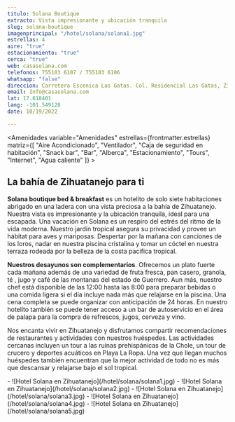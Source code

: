 ```yaml
---
titulo: Solana Boutique
extracto: Vista impresionante y ubicación tranquila
slug: solana-boutique
imagenprincipal: "/hotel/solana/solana1.jpg"
estrellas: 4
aire: "true"
estacionamiento: "true"
cerca: "true"
web: casasolana.com
telefonos: 755103 6107 / 755103 6106
whatsapp: "false"
direccion: Carretera Escenica Las Gatas. Col. Residencial Las Gatas, Zihuatanejo, C.P.40895
email: Info@casasolana.com
lat: 17.618401
lang: -101.549128
date: 10/19/2022

---
```



<Amenidades variable="Amenidades" estrellas={frontmatter.estrellas} matriz={[ "Aire Acondicionado", "Ventilador", "Caja de seguridad en habitación", "Snack bar", "Bar", "Alberca", "Estacionamiento", "Tours", "Internet", "Agua caliente" ]} > 


## La bahía de Zihuatanejo para ti

**Solana boutique bed & breakfast** es un hotelito de solo siete habitaciones abrigado en una ladera con una vista preciosa a la bahía de Zihuatanejo. Nuestra vista es impresionante y la ubicación tranquila, ideal para una escapada. Una vacación en Solana es un respiro del estrés del ritmo de la vida moderna. Nuestro jardín tropical asegura su privacidad y provee un hábitat para aves y mariposas. Despertar por la mañana con canciones de los loros, nadar en nuestra piscina cristalina y tomar un cóctel en nuestra terraza rodeada por la belleza de la costa pacifica tropical.

**Nuestros desayunos son complementarios**. Ofrecemos un plato fuerte cada mañana además de una variedad de fruta fresca, pan casero, granola, té , jugo y café de las montanas del estado de Guerrero. Aun más, nuestro chef está disponible de las 12:00 hasta las 8:00 para preparar bebidas o una comida ligera si el día incluye nada más que relajarse en la piscina. Una cena completa se puede organizar con anticipación de 24 horas. En nuestro hotelito también se puede tener acceso a un bar de autoservicio en el área de palapa para la compra de refrescos, jugos, cerveza y vino.

Nos encanta vivir en Zihuatanejo y disfrutamos compartir recomendaciones de restaurantes y actividades con nuestros huéspedes. Las actividades cercanas incluyen un tour a las ruinas prehispánicas de la Chole, un tour de crucero y deportes acuáticos en Playa La Ropa. Una vez que llegan muchos huéspedes también encuentran que la mejor actividad de todo no es más que descansar y relajarse bajo el sol tropical.


</Amenidades>

<Galeria>
-  ![Hotel Solana en Zihuatanejo](/hotel/solana/solana1.jpg)
-  ![Hotel Solana en Zihuatanejo](/hotel/solana/solana2.jpg)
-  ![Hotel Solana en Zihuatanejo](/hotel/solana/solana3.jpg)
-  ![Hotel Solana en Zihuatanejo](/hotel/solana/solana4.jpg)
-  ![Hotel Solana en Zihuatanejo](/hotel/solana/solana5.jpg)

</Galeria>